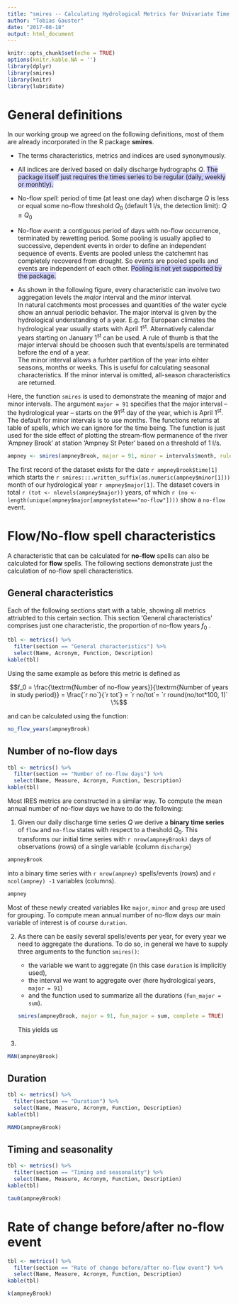 ```yaml
---
title: "smires -- Calculating Hydrological Metrics for Univariate Time Series"
author: "Tobias Gauster"
date: "2017-08-18"
output: html_document
---
```


```r
knitr::opts_chunk$set(echo = TRUE)
options(knitr.kable.NA = '')
library(dplyr)
library(smires)
library(knitr)
library(lubridate)
```

# General definitions	

In our working group we agreed on the following definitions, most of them are already incorporated in the R package **smires**. 

* The terms characteristics, metrics and indices are used synonymously. 

* All indices are derived based on daily discharge hydrographs $Q$.  <span style="background-color: #D0D0FF;">The package itself just requires the times series to be regular (daily, weekly or monhtly). </span>

* No-flow *spell*:  period of time (at least one day) when discharge $Q$ is less or equal some no-flow threshold $Q_0$ (default 1 l/s, the detection limit): $Q ≤ Q_0$  

* No-flow *event*: a contiguous period of days with no-flow occurrence, terminated by rewetting period. Some pooling is usually applied to successive, dependent events in order to define an independent sequence of events. Events are pooled unless the catchemnt has completely recovered from drought. So events are pooled spells and events are independent of each other. <span style="background-color: #D0D0FF;">Pooling is not yet supported by the package. </span>

* As shown in the following figure, every characteristic can involve two aggregation levels the  *major* interval and the *minor* interval.  
In natural catchments most processes and quantities of the water cycle show an annual periodic behavior. The major interval is given by the hydrological understanding of a year. E.g. for European climates the hydrological year usually starts with April 1^st^. Alternatively calendar years starting on January 1^st^  can be used. A rule of thumb is that the major interval should be choosen such that events/spells are terminated before the end of a year.  
The minor interval allows a furhter partition of the year into eihter seasons, months or weeks. This is useful for calculating seasonal characteristics. If the minor interval is omitted, all-season characteristics are returned. 


Here, the function `smires` is used to demonstrate the meaning of major and minor intervals. The argument `major = 91` specifies that the major interval -- the hydrological year -- starts on the 91^st^ day of the year, which is April 1^st^. The default for minor intervals is to use months. The functions returns at table of spells, which we can ignore for the time being. The function is just used for the side effect of plotting the stream-flow permanence of the river 'Ampney Brook' at station 'Ampney St Peter' based on a threshold of 1 l/s.
```r
ampney <- smires(ampneyBrook, major = 91, minor = intervals$month, rule = "onset", plot = TRUE)
```


The first record of the dataset exists for the date `r ampneyBrook$time[1]` which starts the `r smires:::.written_suffix(as.numeric(ampney$minor[1]))` month of our hydrological year `r ampney$major[1]`. The dataset covers in total `r (tot <- nlevels(ampney$major))` years, of which  `r (no <-  length(unique(ampney$major[ampney$state=="no-flow"])))` show a ``no-flow`` event. 


# Flow/No-flow spell characteristics

A characteristic  that can be calculated for **no-flow** spells can also be calculated for **flow** spells. The following sections demonstrate just the calculation of no-flow spell characteristics. 


##  General characteristics
Each of the following sections start with a table, showing all metrics attriubted to this certain section. This section 'General characteristics' comprises just one characteristic, the proportion of no-flow years  $f_0$ .
```r
tbl <- metrics() %>% 
  filter(section == "General characteristics") %>%
  select(Name, Acronym, Function, Description)
kable(tbl)
```

Using the same example as before this metric is defined as 

$$f_0 = \frac{\textrm{Number of no-flow years}}{\textrm{Number of years in study period}} = \frac{`r no`}{`r tot`} = `r no/tot`= `r round(no/tot*100, 1)` \%$$

and can be calculated using the function:


```r
no_flow_years(ampneyBrook)
```



##  Number of no-flow days
```r
tbl <- metrics() %>% 
  filter(section == "Number of no-flow days") %>%
  select(Name, Measure, Acronym, Function, Description)
kable(tbl)
```

Most IRES metrics are constructed in a similar way. To compute the mean annual number of no-flow days we have to do the following:

1. Given our daily discharge time series $Q$ we derive a **binary time series** of `flow` and `no-flow` states with respect to a theshold $Q_0$. This transforms our initial time series with `r nrow(ampneyBrook)` days of observations (rows) of a single variable (column `discharge`)  
```r
ampneyBrook
```
into a binary time series with `r nrow(ampney)` spells/events (rows) and `r ncol(ampney) -1` variables (columns). 
```r
ampney
```
Most of these newly created variables like `major`, `minor` and `group` are used for grouping. To compute mean annual number of no-flow days our main variable of interest is of course `duration`. 

2. As there can be easily several spells/events per year, for every year we need to aggregate the durations. To do so, in general we have to supply three arguments to the function `smires()`:
    + the variable we want to aggregate (in this case `duration` is implicitly used),
    + the interval we want to aggregate over (here hydrological years, `major = 91`)
    + and the function used to summarize all the durations (`fun_major = sum`).  
```r
smires(ampneyBrook, major = 91, fun_major = sum, complete = TRUE)
```
This yields us 


3. 


```r
MAN(ampneyBrook)
```



## Duration
```r
tbl <- metrics() %>% 
  filter(section == "Duration") %>%
  select(Name, Measure, Acronym, Function, Description)
kable(tbl)
```


```r
MAMD(ampneyBrook)
```


## Timing and seasonality
```r
tbl <- metrics() %>% 
  filter(section == "Timing and seasonality") %>%
  select(Name, Measure, Acronym, Function, Description)
kable(tbl)
```


```r
tau0(ampneyBrook)
```



# Rate of change before/after no-flow event
```r
tbl <- metrics() %>% 
  filter(section == "Rate of change before/after no-flow event") %>%
  select(Name, Measure, Acronym, Function, Description)
kable(tbl)
```


```r
k(ampneyBrook)
```

